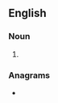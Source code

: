 ==English==

===Noun===
{{head|en|noun plural form}}

# {{plural of|refit|lang=en}}

===Anagrams===
* {{anagrams|en|a=efirst|Fister|firest|firste|fister|freits|resift|rifest|sifter|strife}}